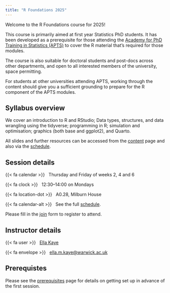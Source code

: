 ```yaml
---
title: "R Foundations 2025"
---
```


Welcome to the R Foundations course for 2025!

This course is primarily aimed at first year Statistics PhD students. It has been developed as a prerequisite for those attending the [Academy for PhD Training in Statistics (APTS)](https://warwick.ac.uk/fac/sci/statistics/apts/) to cover the R material that’s required for those modules.

The course is also suitable for doctoral students and post-docs across other departments, and open to all interested members of the university, space permitting.

For students at other universities attending APTS, working through the content should give you a sufficient grounding to prepare for the R component of the APTS modules. 

## Syllabus overview

We cover an introduction to R and RStudio; Data types, structures, and data wrangling using the tidyverse; programming in R; simulation and optimisation; graphics (both base and ggplot2), and Quarto.

All slides and further resources can be accessed from the [content](content.qmd) page and also via the [schedule](schedule.qmd). 

## Session details

{{< fa calendar >}} &nbsp; Thursday and Friday of weeks 2, 4 and 6

{{< fa clock >}} &nbsp; 12:30--14:00 on Mondays

{{< fa location-dot >}} &nbsp; A0.28, Milburn House

{{< fa calendar-alt >}} &nbsp; See the full [schedule](schedule.qmd).

Please fill in the [join](https://warwick.ac.uk/fac/sci/statistics/staff/academic-research/kaye/r-foundations-2025/) form to register to attend.

## Instructor details

{{< fa user >}} &nbsp; [Ella Kaye](https://warwick.ac.uk/ellakaye)

{{< fa envelope >}} &nbsp; [ella.m.kaye@warwick.ac.uk](mailto:ella.m.kaye@warwick.ac.uk)

## Prerequistes

Please see the [prerequisites](prerequisites.qmd) page for details on getting set up in advance of the first session.
